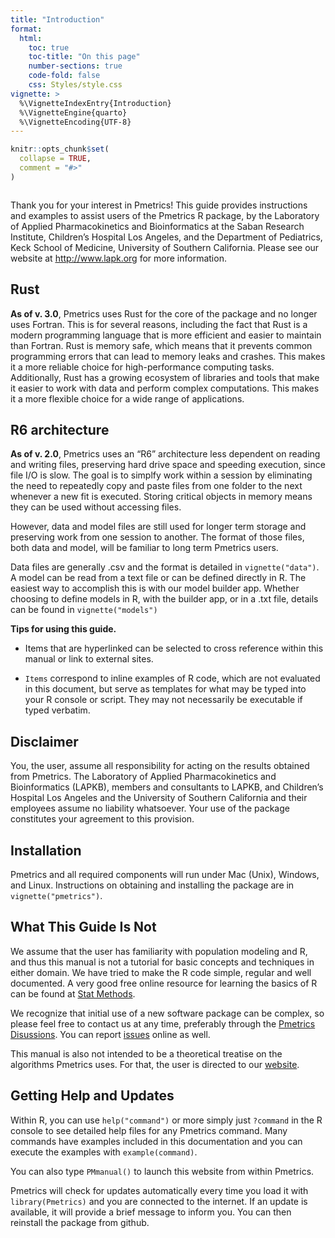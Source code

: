 ```yaml
---
title: "Introduction"
format:
  html:
    toc: true
    toc-title: "On this page"
    number-sections: true
    code-fold: false
    css: Styles/style.css
vignette: >
  %\VignetteIndexEntry{Introduction}
  %\VignetteEngine{quarto}
  %\VignetteEncoding{UTF-8}
---
```


```r
knitr::opts_chunk$set(
  collapse = TRUE,
  comment = "#>"
)
```

```r
```

Thank you for your interest in Pmetrics! This guide provides
instructions and examples to assist users of the Pmetrics R package, by
the Laboratory of Applied Pharmacokinetics and Bioinformatics at the
Saban Research Institute, Children's Hospital Los Angeles, and the
Department of Pediatrics, Keck School of Medicine, University of
Southern California. Please see our website at
[[http://www.lapk.org]{.underline}](http://www.lapk.org) for more
information.

## Rust 

**As of v. 3.0**, Pmetrics uses Rust for the core of the package and no longer
uses Fortran. This is for several reasons, including the fact that Rust is a modern
programming language that is more efficient and easier to maintain than Fortran.
Rust is memory safe, which means that it prevents common programming errors that can lead to
memory leaks and crashes. This makes it a more reliable choice for high-performance computing tasks.
Additionally, Rust has a growing ecosystem of libraries and tools that make it easier to work with
data and perform complex computations. This makes it a more flexible choice for a wide range of applications.

## R6 architecture

**As of v. 2.0**, Pmetrics uses an "R6" architecture less dependent on
reading and writing files, preserving hard drive space and speeding execution, 
since file I/O is slow. The goal is to simplfy work within a session by 
eliminating the need to repeatedly copy and paste files from one folder to the next
whenever a new fit is executed. Storing critical objects in memory means they
can be used without accessing files. 

However, data and model files are still used for longer term storage
and preserving work from one session to another. The format of those files,
both data and model, will be familiar to long term Pmetrics users.

Data files are generally .csv and the format is detailed in `vignette("data")`.
A model can be read from a text file or can be defined directly in R.
The easiest way to accomplish this is with our model builder app. Whether choosing
to define models in R, with the builder app, or in a .txt file, details can be 
found in `vignette("models")`

**Tips for using this guide.**

* Items that are hyperlinked can be selected to cross reference
within this manual or link to external sites.

* `Items` correspond to inline examples of R code, which are not evaluated
in this document, but serve as templates for what may be typed into your 
R console or script. They may not necessarily be executable if typed verbatim.

## Disclaimer

You, the user, assume all responsibility for acting on the results
obtained from Pmetrics. The Laboratory of Applied Pharmacokinetics and
Bioinformatics (LAPKB), members and consultants to LAPKB, and Children's
Hospital Los Angeles and the University of Southern California and their
employees assume no liability whatsoever. Your use of the package
constitutes your agreement to this provision.

## Installation

Pmetrics and all required components will run under Mac (Unix), Windows,
and Linux. Instructions on obtaining and installing the package are in `vignette("pmetrics")`.

## What This Guide Is Not

We assume that the user has familiarity with population modeling and R,
and thus this manual is not a tutorial for basic concepts and techniques
in either domain. We have tried to make the R code simple, regular and
well documented. A very good free online resource for learning the
basics of R can be found at [Stat Methods](http://www.statmethods.net/index.html).

We recognize that initial use of a new software package can be complex,
so please feel free to contact us at any time, preferably through the
[Pmetrics Disussions](https://github.com/LAPKB/Pmetrics/discussions). You can report [issues](https://github.com/LAPKB/Pmetrics/issues) online as well.

This manual is also not intended to be a theoretical treatise on the
algorithms Pmetrics uses. For that, the user is directed to our
[website](http://www.lapk.org/publications.php).

## Getting Help and Updates


Within R, you can  use
`help("command")` or more simply just `?command` in the R console to see detailed help files for any Pmetrics command. Many commands have examples included in this documentation and you can execute the examples with `example(command)`.

You can also type `PMmanual()` to launch this website from within Pmetrics. 

Pmetrics will check for updates automatically every time you load it
with `library(Pmetrics)` and you are connected to the internet. 
If an update is available, it will provide a
brief message to inform you. You can then reinstall the package from github.

<!--When bugs arise in Pmetrics, you may see a start up message to inform you of 
the bug and a patch can be installed by the command `PMpatch()` if available. 
Note that patches must be reinstalled with this command every time you launch
Pmetrics, until the bug is corrected in the next version.
-->

<!--As of version 1.0.0 Pmetrics has graphical user interface (GUI)
capability for many functions. Using `PMcode("function")` will launch the
GUI in your default browser. While you are interacting with the GUI, R
is "listening" and no other activity is possible. The GUI is designed to
generate Pmetrics R code in response to your input in a friendly,
intuitive environment. That code can be copied and pasted into your
Pmetrics R script. You can also see live plot previews with the GUI. All
this is made possible with the 'shiny' package for R.


Currently, the following GUIs are available: `PMcode("run")` and
`PMcode("plot")`. 
--> 

<!-- ## Customizing Options

You can change global options in Pmetrics with 
`setPMoptions()`. The `getPMoptions()` function will return the 
current options. -->
